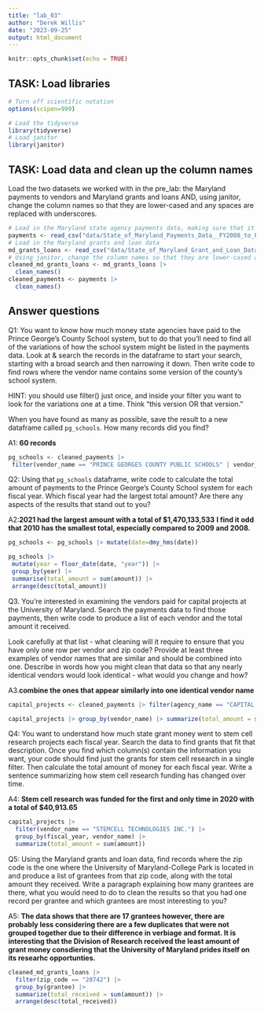 ```yaml
---
title: "lab_03"
author: "Derek Willis"
date: "2023-09-25"
output: html_document
---
```


```r
knitr::opts_chunk$set(echo = TRUE)
```

## TASK: Load libraries

```r
# Turn off scientific notation
options(scipen=999)

# Load the tidyverse
library(tidyverse)
# Load janitor
library(janitor)
```

## TASK: Load data and clean up the column names

Load the two datasets we worked with in the pre_lab: the Maryland payments to vendors and Maryland grants and loans AND, using janitor, change the column names so that they are lower-cased and any spaces are replaced with underscores.

```r
# Load in the Maryland state agency payments data, making sure that it correctly sets the datatypes using all of the rows
payments <- read_csv("data/State_of_Maryland_Payments_Data__FY2008_to_FY2024.csv", guess_max=373564)
# Load in the Maryland grants and loan data
md_grants_loans <- read_csv("data/State_of_Maryland_Grant_and_Loan_Data__FY2009_to_FY2022.csv")
# Using janitor, change the column names so that they are lower-cased and any spaces are replaced with underscores
cleaned_md_grants_loans <- md_grants_loans |>
  clean_names()
cleaned_payments <- payments |>
  clean_names()
```

## Answer questions

Q1: You want to know how much money state agencies have paid to the Prince George's County School system, but to do that you'll need to find all of the variations of how the school system might be listed in the payments data. Look at & search the records in the dataframe to start your search, starting with a broad search and then narrowing it down. Then write code to find rows where the vendor name contains some version of the county's school system. 

HINT: you should use filter() just once, and inside your filter you want to look for the variations one at a time. Think "this version OR that version."

When you have found as many as possible, save the result to a new dataframe called `pg_schools`. How many records did you find? 

A1: **60 records**

```r
pg_schools <- cleaned_payments |>
 filter(vendor_name == "PRINCE GEORGES COUNTY PUBLIC SCHOOLS" | vendor_name == "PRINCE GEORGES COUNTY SCHOOL" | vendor_name == "PRINCE GEORGES COUNTY PUBLIC SCHOOL" | vendor_name == "PRINCE GEORGES PUBLIC SCHOOLS")
```

Q2: Using that `pg_schools` dataframe, write code to calculate the total amount of payments to the Prince George's County School system for each fiscal year. Which fiscal year had the largest total amount? Are there any aspects of the results that stand out to you?

A2:**2021 had the largest amount with a total of $1,470,133,533** **I find it odd that 2010 has the smallest total, especially compared to 2009 and 2008.**

```r
pg_schools <- pg_schools |> mutate(date=dmy_hms(date))

pg_schools |>
 mutate(year = floor_date(date, "year")) |>
 group_by(year) |>
 summarise(total_amount = sum(amount)) |>
 arrange(desc(total_amount))
```

Q3. You're interested in examining the vendors paid for capital projects at the University of Maryland. Search the payments data to find those payments, then write code to produce a list of each vendor and the total amount it received. 

Look carefully at that list - what cleaning will it require to ensure that you have only one row per vendor and zip code? Provide at least three examples of vendor names that are similar and should be combined into one. Describe in words how you might clean that data so that any nearly identical vendors would look identical - what would you change and how?

A3.**combine the ones that appear similarly into one identical vendor name**

```r
capital_projects <- cleaned_payments |> filter(agency_name == "CAPITAL PROJECTS- UNIVERSITY OF MARYLAND")

capital_projects |> group_by(vendor_name) |> summarize(total_amount = sum(amount))
```

Q4: You want to understand how much state grant money went to stem cell research projects each fiscal year. Search the data to find grants that fit that description. Once you find which column(s) contain the information you want, your code should find just the grants for stem cell research in a single filter. Then calculate the total amount of money for each fiscal year. Write a sentence summarizing how stem cell research funding has changed over time.

A4:
**Stem cell research was funded for the first and only time in 2020 with a total of $40,913.65**
```r
capital_projects |>
  filter(vendor_name == "STEMCELL TECHNOLOGIES INC.") |>
  group_by(fiscal_year, vendor_name) |>
  summarize(total_amount = sum(amount))
```

Q5: Using the Maryland grants and loan data, find records where the zip code is the one where the University of Maryland-College Park is located in and produce a list of grantees from that zip code, along with the total amount they received. Write a paragraph explaining how many grantees are there, what you would need to do to clean the results so that you had one record per grantee and which grantees are most interesting to you?

A5:
**The data shows that there are 17 grantees however, there are probably less considering there are a few duplicates that were not grouped together due to their difference in verbiage and format. It is interesting that the Division of Research received the least amount of grant money consdiering that the University of Maryland prides itself on its researhc opportunties.**
```r
cleaned_md_grants_loans |>
  filter(zip_code == "20742") |>
  group_by(grantee) |>
  summarize(total_received = sum(amount)) |>
  arrange(desc(total_received))
```
